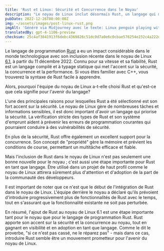 ```yaml
---
title: 'Rust et Linux: Sécurité et Concurrence dans le Noyau'
description: "Le noyau de Linux inclut désormais Rust, un langage qui met l'accent sur la fiabilité et la performance. Cela marque une étape significative pour Rust et le noyau."
pubDate: 2022-12-26T00:00:00Z
img: ~/assets/images/post-linux-rust.png
imgAlt: 'Généré via Midjourney avec le texte: Linux penguin playing with a crab from the Rust programming language, antarctica, layered paper art, diorama, shadowbox, volumetric lighting --v 4'
translatedBy: gpt-4-1106-preview
checksum: 25c4af3841913f6debc4369826c51dc0d7a0e6c0cbae576254e232c4a222d9b5
---
```


Le langage de programmation [Rust](https://www.rust-lang.org/fr/) a eu un impact considérable dans le monde technologique avec son inclusion récente dans le noyau de Linux [6.1](https://lkml.org/lkml/2022/12/11/206), à partir du 11 décembre 2022. Connu pour sa vitesse et sa fiabilité, Rust est un langage compilé et à typage statique qui met l'accent sur la sécurité, la concurrence et la performance. Si vous êtes familier avec C++, vous trouverez la syntaxe de Rust facile à apprendre.

Alors, pourquoi l'équipe du noyau de Linux a-t-elle choisi Rust et qu'est-ce que cela signifie pour l'avenir du langage?

L'une des principales raisons pour lesquelles Rust a été sélectionné est son fort accent sur la sécurité. Le noyau de Linux gère de nombreuses tâches et informations sensibles, il est donc important d'avoir un langage qui priorise la sécurité. La vérification stricte des types de Rust et son système d'emprunt aident à prévenir les erreurs de programmation courantes qui pourraient conduire à des vulnérabilités de sécurité.

En plus de la sécurité, Rust offre également un excellent support pour la concurrence. Son concept de "propriété" gère la mémoire et prévient les conditions de course, permettant un multitâche efficace et fiable.

Mais l'inclusion de Rust dans le noyau de Linux n'est pas seulement une bonne nouvelle pour le noyau ; c'est aussi une étape importante pour Rust en tant que langage. Être utilisé dans un projet de haut profil comme le noyau de Linux attirera sûrement plus d'attention et d'adoption de la part de la communauté des développeurs.

Il est important de noter que ce n'est que le début de l'intégration de Rust dans le noyau de Linux. L'équipe derrière le noyau a déclaré qu'ils prévoient d'introduire progressivement plus de fonctionnalités de Rust avec le temps, tout en s'assurant que la fonctionnalité existante ne soit pas perturbée.

En résumé, l'ajout de Rust au noyau de Linux 6.1 est une étape importante tant pour le noyau que pour le langage de programmation Rust. Rust apporte son accent sur la sécurité et la concurrence au noyau, tout en gagnant en visibilité et en adoption en tant que langage. Comme le dit le proverbe, "si ce n'est pas cassé, ne le réparez pas" - mais dans ce cas, introduire Rust semble être un mouvement prometteur pour l'avenir du noyau de Linux.
